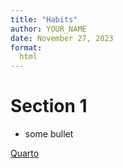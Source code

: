 ```yaml
---
title: "Habits"
author: YOUR_NAME
date: November 27, 2023
format: 
  html
---
```


# Section 1

-   some bullet

[Quarto](https://quarto.org)





